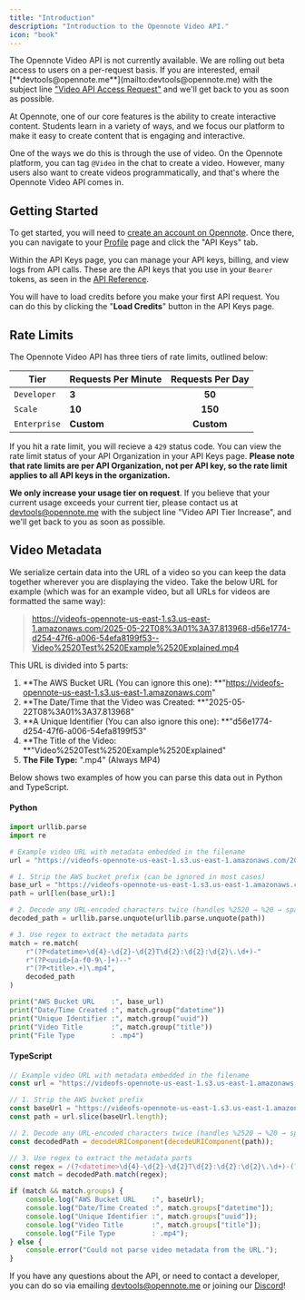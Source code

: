 ```yaml
---
title: "Introduction"
description: "Introduction to the Opennote Video API."
icon: "book"
---
```


<Note>
  The Opennote Video API is not currently available. We are rolling out beta access to users on a per-request basis. If you are interested, email [**devtools@opennote.me**](mailto:devtools@opennote.me) with the subject line <u>"Video API Access Request"</u> and we'll get back to you as soon as possible.
</Note>

At Opennote, one of our core features is the ability to create interactive content. Students learn in a variety of ways, and we focus our platform to make it easy to create content that is engaging and interactive.

One of the ways we do this is through the use of video. On the Opennote platform, you can tag `@Video` in the chat to create a video. However, many users also want to create videos programmatically, and that's where the Opennote Video API comes in.

## Getting Started

To get started, you will need to [create an account on Opennote](https://opennote.com/signup). Once there, you can navigate to your [Profile](https://opennote.com/profile) page and click the "API Keys" tab.

Within the API Keys page, you can manage your API keys, billing, and view logs from API calls. These are the API keys that you use in your `Bearer` tokens, as seen in the [API Reference](/api-reference).

You will have to load credits before you make your first API request. You can do this by clicking the "**Load Credits**" button in the API Keys page.

## Rate Limits

The Opennote Video API has three tiers of rate limits, outlined below:

| Tier         | Requests Per Minute | Requests Per Day |
| ------------ | ------------------- | :--------------: |
| `Developer`  | **3**               | **50**           |
| `Scale`      | **10**              | **150**          |
| `Enterprise` | **Custom**          | **Custom**       |

If you hit a rate limit, you will recieve a `429` status code. You can view the rate limit status of your API Organization in your API Keys page. **Please note that rate limits are per API Organization, not per API key, so the rate limit applies to all API keys in the organization.**

**We only increase your usage tier on request**. If you believe that your current usage exceeds your current tier, please contact us at [devtools@opennote.me](mailto:devtools@opennote.me) with the subject line "Video API Tier Increase", and we'll get back to you as soon as possible.

## Video Metadata 

We serialize certain data into the URL of a video so you can keep the data together wherever you are displaying the video. Take the below URL for example (which was for an example video, but all URLs for videos are formatted the same way): 

> https://videofs-opennote-us-east-1.s3.us-east-1.amazonaws.com/2025-05-22T08%3A01%3A37.813968-d56e1774-d254-47f6-a006-54efa8199f53--Video%2520Test%2520Example%2520Explained.mp4

This URL is divided into 5 parts: 

1. **The AWS Bucket URL (You can ignore this one): **"https://videofs-opennote-us-east-1.s3.us-east-1.amazonaws.com"
2. **The Date/Time that the Video was Created: **"2025-05-22T08%3A01%3A37.813968"
3. **A Unique Identifier (You can also ignore this one): **"d56e1774-d254-47f6-a006-54efa8199f53"
4. **The Title of the Video: **"Video%2520Test%2520Example%2520Explained"
5. **The File Type:** ".mp4" (Always MP4) 

Below shows two examples of how you can parse this data out in Python and TypeScript.

#### Python

```python [expandable]
import urllib.parse
import re

# Example video URL with metadata embedded in the filename
url = "https://videofs-opennote-us-east-1.s3.us-east-1.amazonaws.com/2025-05-22T08%3A01%3A37.813968-d56e1774-d254-47f6-a006-54efa8199f53--Video%2520Test%2520Example%2520Explained.mp4"

# 1. Strip the AWS bucket prefix (can be ignored in most cases)
base_url = "https://videofs-opennote-us-east-1.s3.us-east-1.amazonaws.com/"
path = url[len(base_url):]

# 2. Decode any URL-encoded characters twice (handles %2520 → %20 → space)
decoded_path = urllib.parse.unquote(urllib.parse.unquote(path))

# 3. Use regex to extract the metadata parts
match = re.match(
    r"(?P<datetime>\d{4}-\d{2}-\d{2}T\d{2}:\d{2}:\d{2}\.\d+)-"
    r"(?P<uuid>[a-f0-9\-]+)--"
    r"(?P<title>.+)\.mp4",
    decoded_path
)

print("AWS Bucket URL    :", base_url)
print("Date/Time Created :", match.group("datetime"))
print("Unique Identifier :", match.group("uuid"))
print("Video Title       :", match.group("title"))
print("File Type         : .mp4")
```

#### TypeScript

```typescript
// Example video URL with metadata embedded in the filename
const url = "https://videofs-opennote-us-east-1.s3.us-east-1.amazonaws.com/2025-05-22T08%3A01%3A37.813968-d56e1774-d254-47f6-a006-54efa8199f53--Video%2520Test%2520Example%2520Explained.mp4";

// 1. Strip the AWS bucket prefix
const baseUrl = "https://videofs-opennote-us-east-1.s3.us-east-1.amazonaws.com/";
const path = url.slice(baseUrl.length);

// 2. Decode any URL-encoded characters twice (handles %2520 → %20 → space)
const decodedPath = decodeURIComponent(decodeURIComponent(path));

// 3. Use regex to extract the metadata parts
const regex = /(?<datetime>\d{4}-\d{2}-\d{2}T\d{2}:\d{2}:\d{2}\.\d+)-(?<uuid>[a-f0-9\-]+)--(?<title>.+)\.mp4/;
const match = decodedPath.match(regex);

if (match && match.groups) {
    console.log("AWS Bucket URL    :", baseUrl);
    console.log("Date/Time Created :", match.groups["datetime"]);
    console.log("Unique Identifier :", match.groups["uuid"]);
    console.log("Video Title       :", match.groups["title"]);
    console.log("File Type         : .mp4");
} else {
    console.error("Could not parse video metadata from the URL.");
}
```

If you have any questions about the API, or need to contact a developer, you can do so via emailing [devtools@opennote.me](mailto:devtools@opennote.me) or joining our [Discord](https://opennote.com/discord)\!